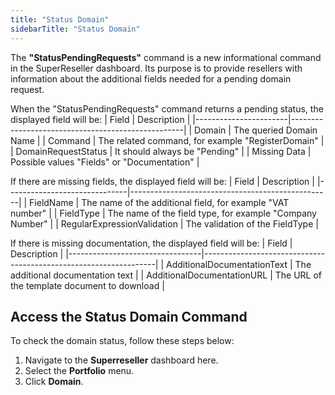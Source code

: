```yaml
---
title: "Status Domain"
sidebarTitle: "Status Domain"
---
```


The **"StatusPendingRequests"** command is a new informational command in the SuperReseller dashboard. Its purpose is to provide resellers with information about the additional fields needed for a pending domain request.

When the "StatusPendingRequests" command returns a pending status, the displayed field will be:
| Field                 | Description                                       |
|-----------------------|---------------------------------------------------|
| Domain                | The queried Domain Name                           |
| Command               | The related command, for example "RegisterDomain"  |
| DomainRequestStatus   | It should always be "Pending"                     |
| Missing Data          | Possible values "Fields" or "Documentation"       |

If there are missing fields, the displayed field will be:
| Field                        | Description                                      |
|------------------------------|--------------------------------------------------|
| FieldName                    | The name of the additional field, for example "VAT number"   |
| FieldType                    | The name of the field type, for example "Company Number"      |
| RegularExpressionValidation  | The validation of the FieldType                             |

If there is missing documentation, the displayed field will be:
| Field                           | Description                                                      |
|---------------------------------|------------------------------------------------------------------|
| AdditionalDocumentationText     | The additional documentation text                                 |
| AdditionalDocumentationURL      | The URL of the template document to download                      |

## Access the Status Domain Command

To check the domain status, follow these steps below:

1. Navigate to the **Superreseller** dashboard here.
2. Select the **Portfolio** menu.
3. Click **Domain**.